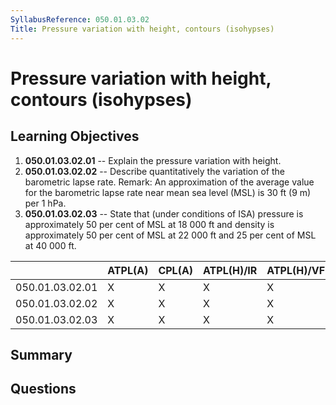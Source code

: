 ```yaml
---
SyllabusReference: 050.01.03.02
Title: Pressure variation with height, contours (isohypses)
---
```


# Pressure variation with height, contours (isohypses)

## Learning Objectives

1. **050.01.03.02.01** -- Explain the pressure variation with height.
2. **050.01.03.02.02** -- Describe quantitatively the variation of the
   barometric lapse rate. Remark: An approximation of the average value for the
   barometric lapse rate near mean sea level (MSL) is 30 ft (9 m) per 1 hPa.
3. **050.01.03.02.03** -- State that (under conditions of ISA) pressure is
   approximately 50 per cent of MSL at 18 000 ft and density is approximately 50
   per cent of MSL at 22 000 ft and 25 per cent of MSL at 40 000 ft.

|                 | ATPL(A) | CPL(A) | ATPL(H)/IR | ATPL(H)/VFR | CPL(H) | IR  | CBIR(A) |
| --------------- | ------- | ------ | ---------- | ----------- | ------ | --- | ------- |
| 050.01.03.02.01 | X       | X      | X          | X           | X      | X   | X       |
| 050.01.03.02.02 | X       | X      | X          | X           | X      | X   | X       |
| 050.01.03.02.03 | X       | X      | X          | X           | X      | X   | X       |

## Summary

## Questions
